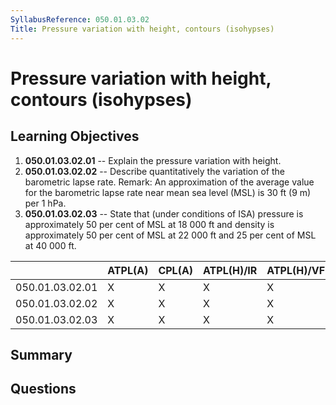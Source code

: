 ```yaml
---
SyllabusReference: 050.01.03.02
Title: Pressure variation with height, contours (isohypses)
---
```


# Pressure variation with height, contours (isohypses)

## Learning Objectives

1. **050.01.03.02.01** -- Explain the pressure variation with height.
2. **050.01.03.02.02** -- Describe quantitatively the variation of the
   barometric lapse rate. Remark: An approximation of the average value for the
   barometric lapse rate near mean sea level (MSL) is 30 ft (9 m) per 1 hPa.
3. **050.01.03.02.03** -- State that (under conditions of ISA) pressure is
   approximately 50 per cent of MSL at 18 000 ft and density is approximately 50
   per cent of MSL at 22 000 ft and 25 per cent of MSL at 40 000 ft.

|                 | ATPL(A) | CPL(A) | ATPL(H)/IR | ATPL(H)/VFR | CPL(H) | IR  | CBIR(A) |
| --------------- | ------- | ------ | ---------- | ----------- | ------ | --- | ------- |
| 050.01.03.02.01 | X       | X      | X          | X           | X      | X   | X       |
| 050.01.03.02.02 | X       | X      | X          | X           | X      | X   | X       |
| 050.01.03.02.03 | X       | X      | X          | X           | X      | X   | X       |

## Summary

## Questions
